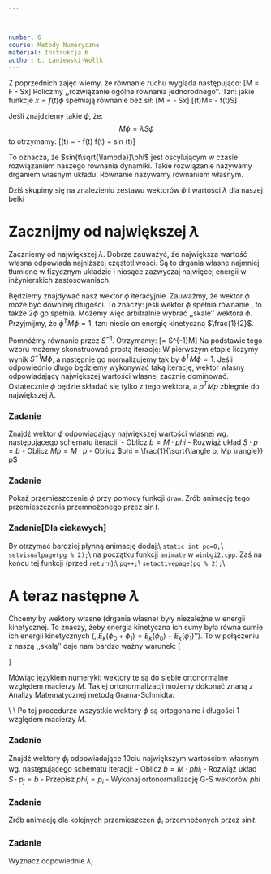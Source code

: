 ```yaml
---



number: 6
course: Metody Numeryczne
material: Instrukcja 6
author: Ł. Łaniewski-Wołłk
---
```


Z poprzednich zajęć wiemy, że równanie ruchu wygląda następująco:
\[M\ddot{x} = F - Sx\]
Policzmy ,,rozwiązanie ogólne równania jednorodnego''. Tzn: jakie funkcje $x=f(t)\phi$ spełniają równanie bez sił:
\[M\ddot{x} = - Sx\]
\[\ddot{f}(t)M\phi = - f(t)S\phi\]

Jeśli znajdziemy takie $\phi$, że:
$$\label{rownanie:wlasne}M\phi = \lambda S\phi$$
to otrzymamy:
\[\lambda\ddot{f}(t) = -  f(t) \quad\Rightarrow\quad f(t) = sin \left(t\frac{1}{\sqrt{\lambda}}\right)\]

To oznacza, że $sin(t\sqrt{\lambda})\phi$ jest oscylującym w czasie rozwiązaniem naszego równania dynamiki. Takie rozwiązanie nazywamy drganiem własnym układu. Równanie \eqref{rownanie:wlasne} nazywamy równaniem własnym.

Dziś skupimy się na znalezieniu zestawu wektorów $\phi$ i wartości $\lambda$ dla naszej belki

# Zacznijmy od największej $\lambda$
Zaczniemy od największej $\lambda$. Dobrze zauważyć, że największa wartość własna odpowiada najniższej częstotliwości. Są to drgania własne najmniej tłumione w fizycznym układzie i niosące zazwyczaj najwięcej energii w inżynierskich zastosowaniach.

Będziemy znajdywać nasz wektor $\phi$ iteracyjnie. Zauważmy, że wektor $\phi$ może być dowolnej długości. To znaczy: jeśli wektor $\phi$ spełnia równanie \eqref{rownanie:wlasne}, to także $2\phi$ go spełnia. Możemy więc arbitralnie wybrać ,,skale'' wektora $\phi$. Przyjmijmy, że $\phi^T M \phi = 1$, tzn: niesie on energię kinetyczną $\frac{1}{2}$.

Pomnóżmy równanie \eqref{rownanie:wlasne} przez $S^{-1}$. Otrzymamy:
\[\phi = \frac{1}{\lambda}S^{-1}M\phi\]
Na podstawie tego wzoru możemy skonstruować prostą iterację:
\begin{align*}
p &= S^{-1}M\phi\\
\phi &= p\frac{1}{\sqrt{p^TMp}}
\end{align*}
W pierwszym etapie liczymy wynik $S^{-1}M\phi$, a następnie go normalizujemy tak by $\phi^T M \phi = 1$. Jeśli odpowiednio długo będziemy wykonywać taką iterację, wektor własny odpowiadający największej wartości własnej zacznie dominować. Ostatecznie $\phi$ będzie składać się tylko z tego wektora, a $p^TMp$ zbiegnie do największej $\lambda$.

### Zadanie
Znajdź wektor $\phi$ odpowiadający największej wartości własnej wg. następującego schematu iteracji:
- Oblicz $b = M\cdot phi$
- Rozwiąż układ $S\cdot p = b$
- Oblicz $Mp = M\cdot p$
- Oblicz $phi = \frac{1}{\sqrt{\langle p, Mp \rangle}} p$


### Zadanie
Pokaż przemieszczenie $\phi$ przy pomocy funkcji `draw`. Zrób animację tego przemieszczenia przemnożonego przez $\sin{t}$.


### Zadanie[Dla ciekawych]
By otrzymać bardziej płynną animację dodaj:\\
`static int pg=0; `\\
`setvisualpage(pg % 2);`\\
na początku funkcji `animate` w `winbgi2.cpp`. Zaś na końcu tej funkcji (przed  `return`):\\
`pg++;`\\
`setactivepage(pg % 2);`\\


# A teraz następne $\lambda$
Chcemy by wektory własne (drgania własne) były niezależne w energii kinetycznej. To znaczy, żeby energia kinetyczna ich sumy była równa sumie ich energii kinetycznych (,,$E_k(\phi_0+\phi_1) = E_k(\phi_0)+E_k(\phi_1)$''). To w połączeniu z naszą ,,skalą'' daje nam bardzo ważny warunek:
\[\begin{cases}
\phi_i^T M \phi_j = 0 &\quad \text{dla}\quad i\neq j \\
\phi_i^T M \phi_j = 1 &\quad \text{dla}\quad i = j \\
\end{cases}\]

Mówiąc językiem numeryki: wektory te są do siebie ortonormalne względem macierzy $M$. Takiej ortonormalizacji możemy dokonać znaną z Analizy Matematycznej metodą Grama-Schmidta:

\fbox{\begin{minipage}{8cm}
**Ortonormalizacja Grama-Schmidta**\\
Dla każdego $i$ od $1$ do $n$ wykonaj:
- dla każdego $i$ od $1$ do $i-1$ wykonaj (dla $i=1$ nic nie rób):
- Oblicz $\phi_i = \phi_i - \phi_j \langle \phi_j, M\phi_i \rangle$
- Oblicz $\phi_i = \frac{1}{ \sqrt{\langle \phi_i, M\phi_i \rangle}}\phi_i$
\end{minipage}}\\
\vspace{1cm}\\
Po tej procedurze wszystkie wektory $\phi$ są ortogonalne i długości $1$ względem macierzy $M$.

### Zadanie
Znajdź wektory $\phi_i$ odpowiadające $10$ciu największym wartościom własnym wg. następującego schematu iteracji:
- Oblicz $b = M\cdot phi_j$
- Rozwiąż układ $S\cdot p_j = b$
- Przepisz $phi_i = p_i$
- Wykonaj ortonormalizację G-S wektorów $phi$


### Zadanie
Zrób animację dla kolejnych przemieszczeń $\phi_i$ przemnożonych przez $\sin{t}$.


### Zadanie
Wyznacz odpowiednie $\lambda_i$



